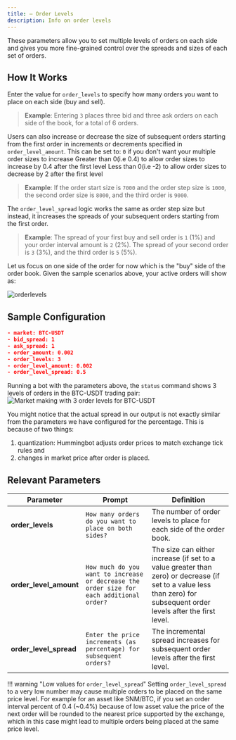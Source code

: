 ```yaml
---
title: — Order Levels
description: Info on order levels
---
```


These parameters allow you to set multiple levels of orders on each side and gives you more fine-grained control over the spreads and sizes of each set of orders.

## How It Works

Enter the value for `order_levels` to specify how many orders you want to place on each side (buy and sell).

> **Example**: Entering `3` places three bid and three ask orders on each side of the book, for a total of 6 orders.

Users can also increase or decrease the size of subsequent orders starting from the first order in increments or decrements specified in `order_level_amount`. This can be set to:
`0` if you don't want your multiple order sizes to increase
Greater than 0(i.e 0.4) to allow order sizes to increase by 0.4 after the first level
Less than 0(i.e -2) to allow order sizes to decrease by 2 after the first level

> **Example**: If the order start size is `7000` and the order step size is `1000`, the second order size is `8000`, and the third order is `9000`.

The `order_level_spread` logic works the same as order step size but instead, it increases the spreads of your subsequent orders starting from the first order.

> **Example**: The spread of your first buy and sell order is `1` (1%) and your order interval amount is `2` (2%). The spread of your second order is `3` (3%), and the third order is `5` (5%).

Let us focus on one side of the order for now which is the "buy" side of the order book. Given the sample scenarios above, your active orders will show as:

![orderlevels](/assets/img/order_level_spread_amount.png)

## Sample Configuration

```json
- market: BTC-USDT
- bid_spread: 1
- ask_spread: 1
- order_amount: 0.002
- order_levels: 3
- order_level_amount: 0.002
- order_level_spread: 0.5
```

Running a bot with the parameters above, the `status` command shows 3 levels of orders in the BTC-USDT trading pair:
![Market making with 3 order levels for BTC-USDT](/assets/img/order_level_spread_amount1-new.png)

You might notice that the actual spread in our output is not exactly similar from the parameters we have configured for the percentage. This is because of two things:

1. quantization: Hummingbot adjusts order prices to match exchange tick rules and
2. changes in market price after order is placed.

## Relevant Parameters

| Parameter              | Prompt                                                                                   | Definition                                                                                                                                                           |
| ---------------------- | ---------------------------------------------------------------------------------------- | -------------------------------------------------------------------------------------------------------------------------------------------------------------------- |
| **order_levels**       | `How many orders do you want to place on both sides?`                                    | The number of order levels to place for each side of the order book.                                                                                                 |
| **order_level_amount** | `How much do you want to increase or decrease the order size for each additional order?` | The size can either increase (if set to a value greater than zero) or decrease (if set to a value less than zero) for subsequent order levels after the first level. |
| **order_level_spread** | `Enter the price increments (as percentage) for subsequent orders?`                      | The incremental spread increases for subsequent order levels after the first level.                                                                                  |

!!! warning "Low values for `order_level_spread`"
Setting `order_level_spread` to a very low number may cause multiple orders to be placed on the same price level. For example for an asset like SNM/BTC, if you set an order interval percent of 0.4 (~0.4%) because of low asset value the price of the next order will be rounded to the nearest price supported by the exchange, which in this case might lead to multiple orders being placed at the same price level.
